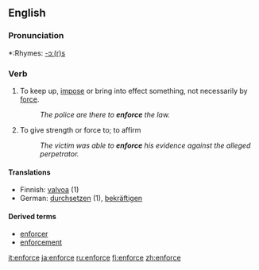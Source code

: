 ==English==

===Pronunciation===
*:Rhymes: [[Rhymes:English:-ɔː(r)s|-ɔː(r)s]]

===Verb===
{{en-verb|enforc|ing}}

# To keep up, [[impose]] or bring into effect something, not necessarily by [[force]].
#:''The police are there to '''enforce''' the law.''
# To give strength or force to; to affirm
#:''The victim was able to '''enforce''' his evidence against the alleged perpetrator.''

====Translations====
*Finnish: [[valvoa]] (1)
*German: [[durchsetzen]] (1), [[bekräftigen]]

====Derived terms====
*[[enforcer]]
*[[enforcement]]

[[it:enforce]]
[[ja:enforce]]
[[ru:enforce]]
[[fi:enforce]]
[[zh:enforce]]